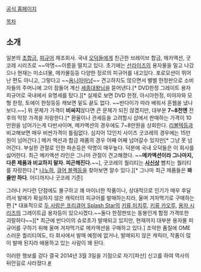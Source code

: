 [http://www.cmscorp.jp/w/index.html 공식 홈페이지]

[[목차]]
== 소개 ==
일본의 [[초합금]], [[피규어]] 제조회사. 국내 [[오덕]]들에게 친근한 브레이브 합금, 메카액션, 굿코레 시리즈로 ~~악명~~이름을 떨치고 있다. 초기에는 [[선라이즈]]의 용자물을 밀고 나갔으나 현재는 미소녀물, 메카물등등 다양한 장르의 피규어를 내고있다. 포로모션이 뛰어난 편도 아니고, 그렇다고 ~~[[옴니아]]마냥~~ 견고하지도 않으면서 별별 한정판으로 소비자들의 주머니에 고이 잠들어 계신 [[세종대왕]]님을 뜯어낸다.[* DVD한정 그레이트 용자 피규어로 국내에서 유명세를 탔다.][* 실제로 보면 DVD 한정, 아시아한정, 미야자와 모형 한정, 토에이 한정등등 캐보면 밑도 끝도 없다. ~~반다이가 따라 배워서 혼웹을 냈나보다.~~] 위 문제가 가격이 '''비싸지'''않다면 큰 문제가 되진 않겠지만, 대부분 '''7~8천엔''' 전후의 막장 가격을 자랑한다.[* 환율이나 관세등을 고려할시 샵에서 판매하는 가격이 10만원을 넘어가는게 다반사이며, 메카액션의 경우에도 7~8만원을 상회한다. [[리볼텍]]등과 비교해보면 매우 비싼가격이 틀림없다. 심지어 12인치 사이즈 굿코레의 경우에는 15만원이 넘어간다.] 메카 액션과 합금 제품의 경우 어째 어째 넘어갈수 있지만[* 그냥 못 넘어간다. 부실한 관절로 인한 파손등은 악명이 매우높다. 덕분에 국내 오덕들은 이 회사를 싫어한다. 최근 메카액션 라인은 그나마 관절이 견고해졌다. ~~'''메카액션이라 그나마지, 다른 제품과 비교하지 말자. 피곤해진다.'''~~], 굿코레의 퀄리티는 '''[[사신상]]''' 뺨치는 퀄리티를 자랑한다.[* [[나노하]], [[큐어 블랙]]등을 찾아보면 알수 있다.][* 그나마 최근 제품들은 '''봐줄만 하다'''. 어디까지나 굿코레 기준]

그러나 커다란 단점에도 불구하고 꽤 마이너한 작품이나, 상대적으로 인기가 매우 후달려서 발매가 확실하지 않은 캐릭터의 피규어를 발매하는지라, 울며 겨자먹기로 구매하는 편.[* 대표적으로 [[두 사람은 프리큐어 Splash Star]]의 [[키류 미치루]], [[키류 카오루]], [[용자 시리즈]]의 그레이트급 용자등이 있으시겠다.~~둘다 한정판또는 동봉인게 함정 가격또한 괴랄하다~~][* 최근에 반다이의 슈로초가 발매되고 있지만, 현재까지 대부분 용자물 피규어를 구하기 위해 울며 겨자먹기로 메카액션을 구매하고 있다.] 조악한 품질에 OME스러운 퀄리티여도, 타 회사에서 발매 예정에 없거나, 발매되지 않은 캐릭터, 작품이 많이 발매 된지라 애용하고 있는 사람이 꽤 된다.

이러한 행보를 걷다 결국 2014년 3월 3일을 기점으로 자기[파산] 신고를 하여 역사의 뒤안길로 사라졌다.[http://newsbiz.yahoo.co.jp/detail?a=20140306-00010001-teikokudb-nb #]

